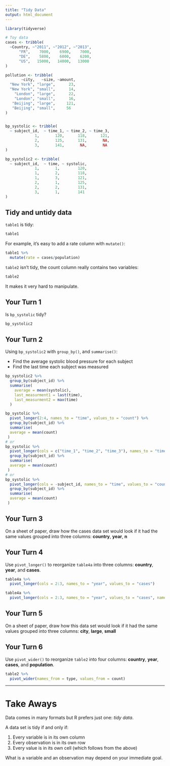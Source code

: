 ```yaml
---
title: "Tidy Data"
output: html_document
---
```


```r
library(tidyverse)

# Toy data
cases <- tribble(
  ~Country, ~"2011", ~"2012", ~"2013",
      "FR",    7000,    6900,    7000,
      "DE",    5800,    6000,    6200,
      "US",   15000,   14000,   13000
)

pollution <- tribble(
       ~city,   ~size, ~amount,
  "New York", "large",      23,
  "New York", "small",      14,
    "London", "large",      22,
    "London", "small",      16,
   "Beijing", "large",     121,
   "Beijing", "small",     56
)


bp_systolic <- tribble(
  ~ subject_id,  ~ time_1, ~ time_2, ~ time_3,
             1,       120,      118,      121,
             2,       125,      131,       NA,
             3,       141,       NA,       NA 
)

bp_systolic2 <- tribble(
  ~ subject_id,  ~ time, ~ systolic,
             1,       1,        120,
             1,       2,        118,
             1,       3,        121,
             2,       1,        125,
             2,       2,        131,
             3,       1,        141
)

```

## Tidy and untidy data

`table1` is tidy:
```r
table1 
```

For example, it's easy to add a rate column with `mutate()`:
```r
table1 %>%
  mutate(rate = cases/population)
```

`table2` isn't tidy, the count column really contains two variables:
```r
table2
```

It makes it very hard to manipulate.


## Your Turn 1

Is `bp_systolic` tidy?

```r
bp_systolic2 
```

## Your Turn 2

Using `bp_systolic2` with `group_by()`, and `summarise()`:

* Find the average systolic blood pressure for each subject
* Find the last time each subject was measured

```r
bp_systolic2 %>% 
  group_by(subject_id) %>% 
  summarise(
    average = mean(systolic),
    last_measurment1 = last(time),
    last_measurment2 = max(time)
  ) 

bp_systolic %>% 
  pivot_longer(2:4, names_to = "time", values_to = "count") %>% 
  group_by(subject_id) %>% 
  summarise(
  average = mean(count)
 )
# or
bp_systolic %>% 
  pivot_longer(cols = c("time_1", "time_2", "time_3"), names_to = "time", values_to = "count", names_prefix = "time_") %>% # names prefix is a built regex to remove the beginning of words 
  group_by(subject_id) %>% 
  summarise(
  average = mean(count)
 )
# or
bp_systolic %>% 
  pivot_longer(cols = -subject_id, names_to = "time", values_to = "count") %>% 
  group_by(subject_id) %>% 
  summarise(
  average = mean(count)
 )
```
## Your Turn 3

On a sheet of paper, draw how the cases data set would look if it had the same values grouped into three columns: **country**, **year**, **n**

## Your Turn 4

Use `pivot_longer()` to reorganize `table4a` into three columns: **country**, **year**, and **cases**.

```r
table4a %>% 
  pivot_longer(cols = 2:3, names_to = "year", values_to = "cases")

table4a %>% 
  pivot_longer(cols = 2:3, names_to = "year", values_to = "cases", names_ptypes = list(year = numeric())) # convert year into a numeric 
```

## Your Turn 5

On a sheet of paper, draw how this data set would look if it had the same values grouped into three columns: **city**, **large**, **small**

## Your Turn 6

Use `pivot_wider()` to reorganize `table2` into four columns: **country**, **year**, **cases**, and **population**.

```r
table2 %>% 
  pivot_wider(names_from = type, values_from = count)
```

***

# Take Aways

Data comes in many formats but R prefers just one: _tidy data_.

A data set is tidy if and only if:

1. Every variable is in its own column
2. Every observation is in its own row
3. Every value is in its own cell (which follows from the above)

What is a variable and an observation may depend on your immediate goal.

<!-- This file by Charlotte Wickham is licensed under a Creative Commons Attribution 4.0 International License, adapted from the orignal work at https://github.com/rstudio/master-the-tidyverse by RStudio. -->
